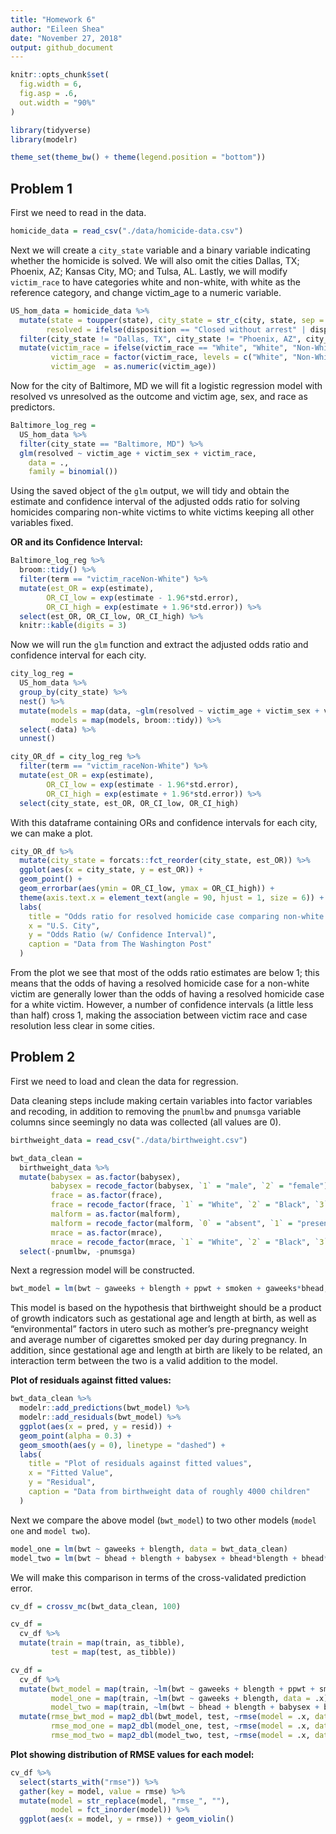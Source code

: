 ```yaml
---
title: "Homework 6"
author: "Eileen Shea"
date: "November 27, 2018"
output: github_document
---
```


```r
knitr::opts_chunk$set(
  fig.width = 6,
  fig.asp = .6,
  out.width = "90%"
)

library(tidyverse)
library(modelr)

theme_set(theme_bw() + theme(legend.position = "bottom"))
```

## Problem 1

First we need to read in the data.

```r
homicide_data = read_csv("./data/homicide-data.csv")
```

Next we will create a `city_state` variable and a binary variable indicating whether the homicide is solved. We will also omit the cities Dallas, TX; Phoenix, AZ; Kansas City, MO; and Tulsa, AL. Lastly, we will modify `victim_race` to have categories white and non-white, with white as the reference category, and change victim_age to a numeric variable.

```r
US_hom_data = homicide_data %>% 
  mutate(state = toupper(state), city_state = str_c(city, state, sep = ", "),
        resolved = ifelse(disposition == "Closed without arrest" | disposition == "Open/No arrest", FALSE, TRUE)) %>% 
  filter(city_state != "Dallas, TX", city_state != "Phoenix, AZ", city_state != "Kansas City, MO", city_state != "Tulsa, AL") %>% 
  mutate(victim_race = ifelse(victim_race == "White", "White", "Non-White"),
         victim_race = factor(victim_race, levels = c("White", "Non-White")),
         victim_age  = as.numeric(victim_age))
```

Now for the city of Baltimore, MD we will fit a logistic regression model with resolved vs unresolved as the outcome and victim age, sex, and race as predictors. 

```r
Baltimore_log_reg = 
  US_hom_data %>% 
  filter(city_state == "Baltimore, MD") %>% 
  glm(resolved ~ victim_age + victim_sex + victim_race, 
    data = .,
    family = binomial())
```

Using the saved object of the `glm` output, we will tidy and obtain the estimate and confidence interval of the adjusted odds ratio for solving homicides comparing non-white victims to white victims keeping all other variables fixed.

**OR and its Confidence Interval:**

```r
Baltimore_log_reg %>% 
  broom::tidy() %>% 
  filter(term == "victim_raceNon-White") %>% 
  mutate(est_OR = exp(estimate), 
        OR_CI_low = exp(estimate - 1.96*std.error),
        OR_CI_high = exp(estimate + 1.96*std.error)) %>% 
  select(est_OR, OR_CI_low, OR_CI_high) %>% 
  knitr::kable(digits = 3)
```

Now we will run the `glm` function and extract the adjusted odds ratio and confidence interval for each city.

```r
city_log_reg = 
  US_hom_data %>% 
  group_by(city_state) %>% 
  nest() %>% 
  mutate(models = map(data, ~glm(resolved ~ victim_age + victim_sex + victim_race, data = .x, family = binomial())),
         models = map(models, broom::tidy)) %>% 
  select(-data) %>% 
  unnest()
```

```r
city_OR_df = city_log_reg %>% 
  filter(term == "victim_raceNon-White") %>% 
  mutate(est_OR = exp(estimate), 
        OR_CI_low = exp(estimate - 1.96*std.error),
        OR_CI_high = exp(estimate + 1.96*std.error)) %>% 
  select(city_state, est_OR, OR_CI_low, OR_CI_high)
```

With this dataframe containing ORs and confidence intervals for each city, we can make a plot.

```r
city_OR_df %>% 
  mutate(city_state = forcats::fct_reorder(city_state, est_OR)) %>% 
  ggplot(aes(x = city_state, y = est_OR)) +
  geom_point() +
  geom_errorbar(aes(ymin = OR_CI_low, ymax = OR_CI_high)) +
  theme(axis.text.x = element_text(angle = 90, hjust = 1, size = 6)) +
  labs(
    title = "Odds ratio for resolved homicide case comparing non-white to white victims",
    x = "U.S. City",
    y = "Odds Ratio (w/ Confidence Interval)",
    caption = "Data from The Washington Post"
  ) 
```

From the plot we see that most of the odds ratio estimates are below 1; this means that the odds of having a resolved homicide case for a non-white victim are generally lower than the odds of having a resolved homicide case for a white victim. However, a number of confidence intervals (a little less than half) cross 1, making the association between victim race and case resolution less clear in some cities. 

## Problem 2 

First we need to load and clean the data for regression.

Data cleaning steps include making certain variables into factor variables and recoding, in addition to removing the `pnumlbw` and `pnumsga` variable columns since seemingly no data was collected (all values are 0).

```r
birthweight_data = read_csv("./data/birthweight.csv")

bwt_data_clean =
  birthweight_data %>% 
  mutate(babysex = as.factor(babysex), 
         babysex = recode_factor(babysex, `1` = "male", `2` = "female"),
         frace = as.factor(frace),
         frace = recode_factor(frace, `1` = "White", `2` = "Black", `3` = "Asian", `4` = "Puerto Rican", `8` = "Other", `9` = "Unknown"),
         malform = as.factor(malform), 
         malform = recode_factor(malform, `0` = "absent", `1` = "present"),
         mrace = as.factor(mrace), 
         mrace = recode_factor(mrace, `1` = "White", `2` = "Black", `3` = "Asian", `4` = "Puerto Rican", `8` = "Other")) %>% 
  select(-pnumlbw, -pnumsga)
```

Next a regression model will be constructed.

```r
bwt_model = lm(bwt ~ gaweeks + blength + ppwt + smoken + gaweeks*bhead, data = bwt_data_clean)
```

This model is based on the hypothesis that birthweight should be a product of growth indicators such as gestational age and length at birth, as well as "environmental" factors in utero such as mother's pre-pregnancy weight and average number of cigarettes smoked per day during pregnancy. In addition, since gestational age and length at birth are likely to be related, an interaction term between the two is a valid addition to the model. 

**Plot of residuals against fitted values:**

```r
bwt_data_clean %>% 
  modelr::add_predictions(bwt_model) %>% 
  modelr::add_residuals(bwt_model) %>% 
  ggplot(aes(x = pred, y = resid)) + 
  geom_point(alpha = 0.3) +
  geom_smooth(aes(y = 0), linetype = "dashed") +
  labs(
    title = "Plot of residuals against fitted values",
    x = "Fitted Value",
    y = "Residual",
    caption = "Data from birthweight data of roughly 4000 children"
  ) 
```

Next we compare the above model (`bwt_model`) to two other models (`model one` and `model two`).

```r
model_one = lm(bwt ~ gaweeks + blength, data = bwt_data_clean)
model_two = lm(bwt ~ bhead + blength + babysex + bhead*blength + bhead*babysex + blength*babysex + bhead*blength*babysex, data = bwt_data_clean)
```

We will make this comparison in terms of the cross-validated prediction error. 

```r
cv_df = crossv_mc(bwt_data_clean, 100)

cv_df =
  cv_df %>% 
  mutate(train = map(train, as_tibble),
         test = map(test, as_tibble))
```

```r
cv_df = 
  cv_df %>% 
  mutate(bwt_model = map(train, ~lm(bwt ~ gaweeks + blength + ppwt + smoken + gaweeks*bhead, data = .x)),
         model_one = map(train, ~lm(bwt ~ gaweeks + blength, data = .x)),
         model_two = map(train, ~lm(bwt ~ bhead + blength + babysex + bhead*blength + bhead*babysex + blength*babysex + bhead*blength*babysex, data = .x))) %>% 
  mutate(rmse_bwt_mod = map2_dbl(bwt_model, test, ~rmse(model = .x, data = .y)),
         rmse_mod_one = map2_dbl(model_one, test, ~rmse(model = .x, data = .y)),
         rmse_mod_two = map2_dbl(model_two, test, ~rmse(model = .x, data = .y)))
```

**Plot showing distribution of RMSE values for each model:**

```r
cv_df %>% 
  select(starts_with("rmse")) %>% 
  gather(key = model, value = rmse) %>% 
  mutate(model = str_replace(model, "rmse_", ""),
         model = fct_inorder(model)) %>% 
  ggplot(aes(x = model, y = rmse)) + geom_violin()
```






